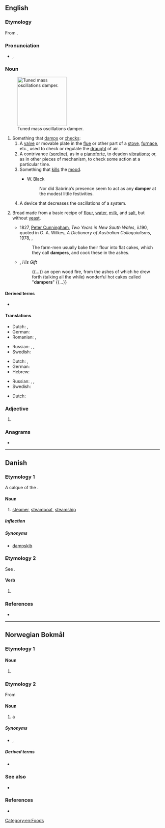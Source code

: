 ==English==
{{wikipedia|dab=Damper}}

===Etymology===
From {{suffix|damp|er|lang=en}}.

===Pronunciation===
* {{a|US}} {{enPR|dămp′ər}}, {{IPA|/ˈdæmpɚ/|lang=en}}

===Noun===
{{en-noun}}
[[File:Tuned mass damper.gif|thumb|160px|Tuned mass oscillations damper.]]

# Something that [[damp]]s or [[check]]s:
## A [[valve]] or movable plate in the [[flue]] or other part of a [[stove]], [[furnace]], etc., used to check or regulate the [[draught]] of air.
## A contrivance ([[sordine]]), as in a [[pianoforte]], to deaden [[vibration]]s; or, as in other pieces of mechanism, to check some action at a particular time.
## Something that [[kill]]s the [[mood]].
##* {{rfdate}} W. Black
##*: Nor did Sabrina′s presence seem to act as any '''damper''' at the modest little festivities.
## A device that decreases the oscillations of a system.
# {{lb|en|chiefly|Australia}} Bread made from a basic recipe of [[flour]], [[water]], [[milk]], and [[salt]], but without [[yeast]].
#* 1827, [[w:Peter Cunningham|Peter Cunningham]], ''Two Years in New South Wales'', ii.190, quoted in G. A. Wilkes, ''A Dictionary of Australian Colloquialisms'', 1978, {{ISBN|0-424-00034-2}},
#*: The farm-men usually bake their flour into flat cakes, which they call '''dampers''', and cook these in the ashes.
#* {{w|Rudyard Kipling}}, ''His Gift''
#*: {{...}} an open wood fire, from the ashes of which he drew forth (talking all the while) wonderful hot cakes called "'''dampers'''" {{...}}

====Derived terms====
{{der-top}}
* {{l|en|put a damper on}}
{{der-mid}}
{{der-bottom}}

====Translations====
{{trans-top|valve or movable plate used to regulate flow of air}}
* Dutch: {{t+|nl|dampkap|f}}, {{t+|nl|afzuigkap|f}}
* German: {{t|de|Luftklappe|f}}
* Romanian: {{t+|ro|ventil|n}}, {{t+|ro|supapă|f}}
{{trans-mid}}
* Russian: {{t|ru|регуля́тор тя́ги|m}}, {{t|ru|дымова́я засло́нка|f}}, {{t+|ru|вью́шка|f}}
* Swedish: {{t+|sv|spjäll|n}}
{{trans-bottom}}

{{trans-top|contrivance to deaden vibrations}}
* Dutch: , {{t+|nl|demper|m}}
* German: {{t+|de|Dämpfer|m}}
* Hebrew: {{t|he|מרסן|m|tr=merasén|sc=Hebr}}
{{trans-mid}}
* Russian: {{t+|ru|де́мпфер|f|tr=dɛ́mpfer}}, {{t+|ru|амортизатор|sc=Cyrl}}, {{t+|ru|гаситель|alt=гаситель колебаний|sc=Cyrl}}
* Swedish: {{t+|sv|dämpare}}
{{trans-bottom}}

{{trans-top|thing that kills the mood}}
* Dutch: {{t+|nl|domper|m}}
{{trans-mid}}
{{trans-bottom}}

===Adjective===
{{head|en|adjective comparative form}}

# {{en-comparative of|damp}}

===Anagrams===
* {{anagrams|en|deramp|ramped}}

[[Category:en:Foods]]

----

==Danish==

===Etymology 1===
A calque of the {{etyl|en|da}} {{m|en|steamer}}.

====Noun====
{{da-noun|en|e}}

# [[steamer]], [[steamboat]], [[steamship]]

=====Inflection=====
{{da-noun-infl|en|e|ne}}

=====Synonyms=====
* [[dampskib]]

===Etymology 2===
See {{l|da|dampe}}.

====Verb====
{{head|da|verb form}}

# {{present tense of|dampe|lang=da}}

===References===
* {{R:DDO}}

----

==Norwegian Bokmål==

===Etymology 1===

====Noun====
{{head|nb|noun form|g=m}}

# {{inflection of|damp||indef|p|lang=nb}}

===Etymology 2===
From {{suffix|nb|damp|er}}

====Noun====
{{nb-noun-m2}}

# a {{l|en|steamer}} {{q|steamship, steamboat}} {{topics|nb|Watercraft}}

=====Synonyms=====
* {{l|nb|dampbåt}}, {{l|nb|dampskip}}

=====Derived terms=====
* {{l|nb|hjuldamper}}

===See also===
* {{l-nn|dampar}}

===References===
* {{R:The Bokmål Dictionary}}